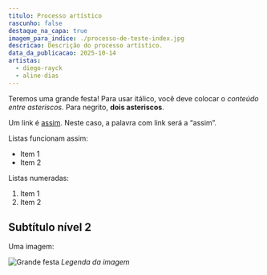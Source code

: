 ```yaml
---
titulo: Processo artístico
rascunho: false
destaque_na_capa: true
imagem_para_indice: ./processo-de-teste-index.jpg
descricao: Descrição do processo artístico.
data_da_publicacao: 2025-10-14
artistas:
  - diego-rayck
  - aline-dias
---
```


Teremos uma grande festa! Para usar itálico, você deve colocar o _conteúdo entre asteriscos_. Para negrito, **dois asteriscos**.

Um link é [assim](https://link.com.br). Neste caso, a palavra com link será a “assim”.

Listas funcionam assim:

- Item 1
- Item 2

Listas numeradas:

1. Item 1
2. Item 2

## Subtítulo nível 2

Uma imagem:

![Grande festa](./processo-de-teste-index.jpg)
_Legenda da imagem_
